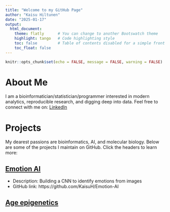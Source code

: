 ```yaml
---
title: "Welcome to my GitHub Page"
author: "Kaisu Hiltunen"
date: "2025-01-17"
output:
  html_document:
    theme: flatly      # You can change to another Bootswatch theme
    highlight: tango   # Code highlighting style
    toc: false         # Table of contents disabled for a simple front page
    toc_float: false
---
```


```r
knitr::opts_chunk$set(echo = FALSE, message = FALSE, warning = FALSE)

```

# About Me

::: {style="margin-bottom: 1em;"}
I am a bioinformatician/statistician/programmer interested in modern analytics, reproducible research, and digging deep into data. Feel free to connect with me on: [LinkedIn](https://www.linkedin.com/in/kaisu-hiltunen/)
:::

# Projects

::: {style="margin-bottom: 1em;"}
My dearest passions are bioinformatics, AI, and molecular biology. Below are some of the projects I maintain on GitHub. Click the headers to learn more:

## [Emotion AI](https://kaisuh.github.io/Emotion-AI/)

-   Description: Building a CNN to identify emotions from images
-   GitHub link: https://github.com/KaisuH/Emotion-AI

## [Age epigenetics]()
:::
